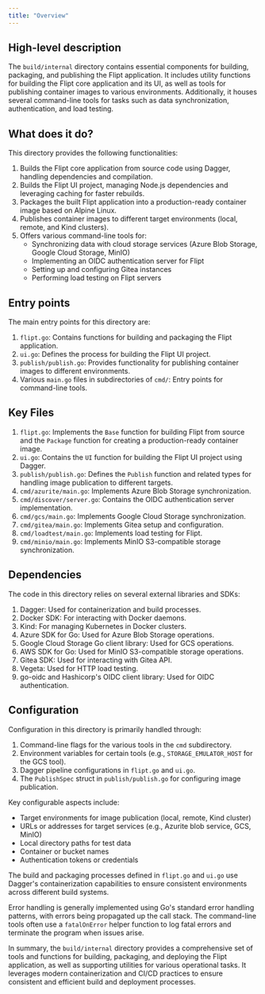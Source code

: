 ```yaml
---
title: "Overview"
---
```


## High-level description
The `build/internal` directory contains essential components for building, packaging, and publishing the Flipt application. It includes utility functions for building the Flipt core application and its UI, as well as tools for publishing container images to various environments. Additionally, it houses several command-line tools for tasks such as data synchronization, authentication, and load testing.

## What does it do?
This directory provides the following functionalities:

1. Builds the Flipt core application from source code using Dagger, handling dependencies and compilation.
2. Builds the Flipt UI project, managing Node.js dependencies and leveraging caching for faster rebuilds.
3. Packages the built Flipt application into a production-ready container image based on Alpine Linux.
4. Publishes container images to different target environments (local, remote, and Kind clusters).
5. Offers various command-line tools for:
   - Synchronizing data with cloud storage services (Azure Blob Storage, Google Cloud Storage, MinIO)
   - Implementing an OIDC authentication server for Flipt
   - Setting up and configuring Gitea instances
   - Performing load testing on Flipt servers

## Entry points
The main entry points for this directory are:

1. `flipt.go`: Contains functions for building and packaging the Flipt application.
2. `ui.go`: Defines the process for building the Flipt UI project.
3. `publish/publish.go`: Provides functionality for publishing container images to different environments.
4. Various `main.go` files in subdirectories of `cmd/`: Entry points for command-line tools.

## Key Files
1. `flipt.go`: Implements the `Base` function for building Flipt from source and the `Package` function for creating a production-ready container image.
2. `ui.go`: Contains the `UI` function for building the Flipt UI project using Dagger.
3. `publish/publish.go`: Defines the `Publish` function and related types for handling image publication to different targets.
4. `cmd/azurite/main.go`: Implements Azure Blob Storage synchronization.
5. `cmd/discover/server.go`: Contains the OIDC authentication server implementation.
6. `cmd/gcs/main.go`: Implements Google Cloud Storage synchronization.
7. `cmd/gitea/main.go`: Implements Gitea setup and configuration.
8. `cmd/loadtest/main.go`: Implements load testing for Flipt.
9. `cmd/minio/main.go`: Implements MinIO S3-compatible storage synchronization.

## Dependencies
The code in this directory relies on several external libraries and SDKs:

1. Dagger: Used for containerization and build processes.
2. Docker SDK: For interacting with Docker daemons.
3. Kind: For managing Kubernetes in Docker clusters.
4. Azure SDK for Go: Used for Azure Blob Storage operations.
5. Google Cloud Storage Go client library: Used for GCS operations.
6. AWS SDK for Go: Used for MinIO S3-compatible storage operations.
7. Gitea SDK: Used for interacting with Gitea API.
8. Vegeta: Used for HTTP load testing.
9. go-oidc and Hashicorp's OIDC client library: Used for OIDC authentication.

## Configuration
Configuration in this directory is primarily handled through:

1. Command-line flags for the various tools in the `cmd` subdirectory.
2. Environment variables for certain tools (e.g., `STORAGE_EMULATOR_HOST` for the GCS tool).
3. Dagger pipeline configurations in `flipt.go` and `ui.go`.
4. The `PublishSpec` struct in `publish/publish.go` for configuring image publication.

Key configurable aspects include:

- Target environments for image publication (local, remote, Kind cluster)
- URLs or addresses for target services (e.g., Azurite blob service, GCS, MinIO)
- Local directory paths for test data
- Container or bucket names
- Authentication tokens or credentials

The build and packaging processes defined in `flipt.go` and `ui.go` use Dagger's containerization capabilities to ensure consistent environments across different build systems.

Error handling is generally implemented using Go's standard error handling patterns, with errors being propagated up the call stack. The command-line tools often use a `fatalOnError` helper function to log fatal errors and terminate the program when issues arise.

In summary, the `build/internal` directory provides a comprehensive set of tools and functions for building, packaging, and deploying the Flipt application, as well as supporting utilities for various operational tasks. It leverages modern containerization and CI/CD practices to ensure consistent and efficient build and deployment processes.